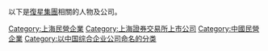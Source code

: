以下是[[復星集團|復星集團]]相關的人物及公司。


[[Category:上海民營企業|Category:上海民營企業]]
[[Category:上海證券交易所上市公司|Category:上海證券交易所上市公司]]
[[Category:中國民營企業|Category:中國民營企業]]
[[Category:以中国综合企业公司命名的分类|Category:以中国综合企业公司命名的分类]]